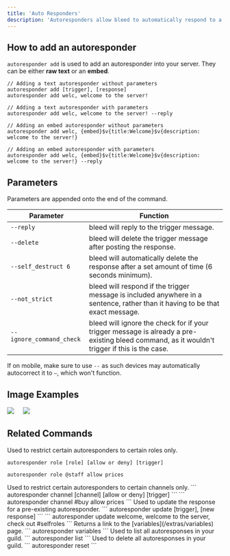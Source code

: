 ```yaml
---
title: 'Auto Responders'
description: 'Autoresponders allow bleed to automatically respond to a trigger with text or an embed.'
---
```


## How to add an autoresponder

`autoresponder add` is used to add an autoresponder into your server. They can be either **raw text** or an **embed**.
```
// Adding a text autoresponder without parameters
autoresponder add [trigger], [response]
autoresponder add welc, welcome to the server!

// Adding a text autoresponder with parameters
autoresponder add welc, welcome to the server! --reply

// Adding an embed autoresponder without parameters
autoresponder add welc, {embed}$v{title:Welcome}$v{description: welcome to the server!}

// Adding an embed autoresponder with parameters
autoresponder add welc, {embed}$v{title:Welcome}$v{description: welcome to the server!} --reply
```
## Parameters
<Info>Parameters are appended onto the end of the command.</Info>

| Parameter | Function |
| ------------- | ------ |
`--reply` | bleed will reply to the trigger message.
`--delete` | bleed will delete the trigger message after posting the response.
`--self_destruct 6` | bleed will automatically delete the response after a set amount of time (6 seconds minimum).
`--not_strict` | bleed will respond if the trigger message is included anywhere in a sentence, rather than it having to be that exact message.
`--ignore_command_check` | bleed will ignore the check for if your trigger message is already a pre-existing bleed command, as it wouldn't trigger if this is the case.

<Tip>If on mobile, make sure to use `--` as such devices may automatically autocorrect it to `—`, which won't function.</Tip>

## Image Examples
<Frame caption="Adding a text autoresponder with the reply parameter" type="glass">
  <img src="https://github.com/ju/docs/blob/main/static/textar.png?raw=true" />
</Frame>
ㅤ
<Frame caption="Adding an embed autoresponder with the not_strict parameter" type="glass">
  <img src="https://github.com/ju/docs/blob/main/static/embedar.png?raw=true" />
</Frame>

## Related Commands
<AccordionGroup>
  <Accordion title="Restrict by role">
   Used to restrict certain autoresponders to certain roles only.

   ```
   autoresponder role [role] [allow or deny] [trigger]
   ```
   ```
   autoresponder role @staff allow prices
   ```

  </Accordion>

  <Accordion title="Restrict by channel">
    Used to restrict certain autoresponders to certain channels only.
   ```
   autoresponder channel [channel] [allow or deny] [trigger]
   ```
   ```
   autoresponder channel #buy allow prices 
   ```
  </Accordion>

  <Accordion title="Update an autoresponder">
    Used to update the response for a pre-existing autoresponder.
    ```
   autoresponder update [trigger], [new response]
   ```
   ```
   autoresponder update welcome, welcome to the server, check out #selfroles
   ```
  </Accordion>
  <Accordion title="Check variables">
    Returns a link to the [variables](/extras/variables) page.
    ```
   autoresponder variables
   ```
  </Accordion>
  <Accordion title="List guild autoresponders">
    Used to list all autoresponses in your guild. 
    ```
   autoresponder list
   ```
  </Accordion>
  <Accordion title="Reset autoresponders">
    Used to delete all autoresponses in your guild. 
    ```
   autoresponder reset
   ```
   </Accordion>
</AccordionGroup>

